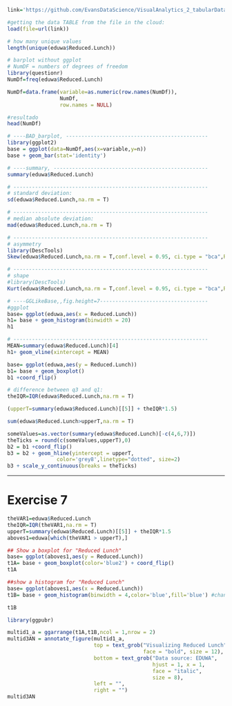 
```r
link='https://github.com/EvansDataScience/VisualAnalytics_2_tabularData/raw/master/data/eduwa.rda'

#getting the data TABLE from the file in the cloud:
load(file=url(link))
```

```r
# how many unique values
length(unique(eduwa$Reduced.Lunch))
```

```r
# barplot without ggplot
# NumDF = numbers of degrees of freedom 
library(questionr)
NumDf=freq(eduwa$Reduced.Lunch) 

NumDf=data.frame(variable=as.numeric(row.names(NumDf)),
                 NumDf,
                 row.names = NULL)
```

```r
#resultado
head(NumDf)
```

```r
# ----BAD_barplot, ----------------------------------------------
library(ggplot2)
base = ggplot(data=NumDf,aes(x=variable,y=n))
base + geom_bar(stat='identity')
```

```r
# ----summary, --------------------------------------------------
summary(eduwa$Reduced.Lunch)
```

```r
# ---------------------------------------------------------------
# standard deviation:
sd(eduwa$Reduced.Lunch,na.rm = T)
```

```r
# ---------------------------------------------------------------
# median absolute deviation:
mad(eduwa$Reduced.Lunch,na.rm = T)
```

```r
# ---------------------------------------------------------------
# asymmetry
library(DescTools)
Skew(eduwa$Reduced.Lunch,na.rm = T,conf.level = 0.95, ci.type = "bca",R=3000)
```

```r
# ---------------------------------------------------------------
# shape
#library(DescTools)
Kurt(eduwa$Reduced.Lunch,na.rm = T,conf.level = 0.95, ci.type = "bca",R=3000)
```

```r
# ----GGLikeBase,,fig.height=7-----------------------------------
#ggplot
base= ggplot(eduwa,aes(x = Reduced.Lunch))  
h1= base + geom_histogram(binwidth = 20) 
h1
```

```r
# ---------------------------------------------------------------
MEAN=summary(eduwa$Reduced.Lunch)[4]
h1+ geom_vline(xintercept = MEAN)
```

```r
base= ggplot(eduwa,aes(y = Reduced.Lunch))  
b1= base + geom_boxplot() 
b1 +coord_flip()
```

```r
# difference between q3 and q1:
theIQR=IQR(eduwa$Reduced.Lunch,na.rm = T)
```

```r
(upperT=summary(eduwa$Reduced.Lunch)[[5]] + theIQR*1.5)
```

```r
sum(eduwa$Reduced.Lunch>upperT,na.rm = T)
```

```r
someValues=as.vector(summary(eduwa$Reduced.Lunch)[-c(4,6,7)])
theTicks = round(c(someValues,upperT),0)
b2 = b1 +coord_flip()
b3 = b2 + geom_hline(yintercept = upperT, 
                color='grey8',linetype="dotted", size=2) 
b3 + scale_y_continuous(breaks = theTicks)
```

_______________________________________________________________________________
# Exercise 7 

```r
theVAR1=eduwa$Reduced.Lunch
theIQR=IQR(theVAR1,na.rm = T)
upperT=summary(eduwa$Reduced.Lunch)[[5]] + theIQR*1.5
aboves1=eduwa[which(theVAR1 > upperT),]
```

```r
## Show a boxplot for "Reduced Lunch"
base= ggplot(aboves1,aes(y = Reduced.Lunch))  
t1A= base + geom_boxplot(color='blue2') + coord_flip()
t1A
```

```r
##show a histogram for "Reduced Lunch"
base= ggplot(aboves1,aes(x = Reduced.Lunch))  
t1B= base + geom_histogram(binwidth = 4,color='blue',fill='blue') #changing width

t1B
```

```r
library(ggpubr)
```

```r
multid1_a = ggarrange(t1A,t1B,ncol = 1,nrow = 2)
multid3AN = annotate_figure(multid1_a,
                            top = text_grob("Visualizing Reduced Lunch",
                                            face = "bold", size = 12),
                            bottom = text_grob("Data source: EDUWA", 
                                               hjust = 1, x = 1,
                                               face = "italic", 
                                               size = 8),
                            left = "",
                            right = "")
multid3AN
```

